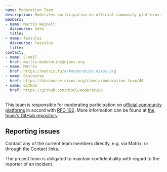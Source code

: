 ```yaml
---
name: Moderation Team
description: Moderates participation on official community platforms.
members:
- name: Martin Weinelt
  discourse: hexa
  title:
- name: lassulus
  discourse: lassulus
  title:
contact:
- name: E-mail
  href: mailto:moderation@nixos.org
- name: Matrix
  href: https://matrix.to/#/#moderation:nixos.org
- name: Discourse
  href: https://discourse.nixos.org/c/meta/moderation-team/40
- name: GitHub
  href: https://github.com/NixOS/moderation
---
```


This team is responsible for moderating participation on [official community
platforms](/community/#platforms) in accord with [RFC
102](https://github.com/NixOS/rfcs/blob/master/rfcs/0102-moderation-team.md).
More information can be found at [the team's GitHub
repository](https://github.com/NixOS/moderation).

## Reporting issues

Contact any of the current team members directly, e.g. via Matrix, or through
the Contact links.

The project team is obligated to maintain confidentiality with regard to the
reporter of an incident.
